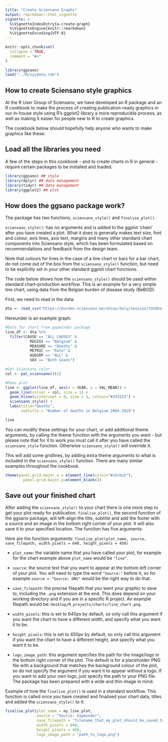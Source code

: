 ```yaml
---
title: "Create Sciensano Graphs"
output: rmarkdown::html_vignette
vignette: >
  %\VignetteIndexEntry{a-create-graph}
  %\VignetteEngine{knitr::rmarkdown}
  %\VignetteEncoding{UTF-8}
---
```


```r
knitr::opts_chunk$set(
  collapse = TRUE,
  comment = "#>"
)
```

```r
library(ggsano)
load("../R/sysdata.rda")
```

## How to create Sciensano style graphics

At the R User Group of Sciensano, we have developed an R package and an R cookbook to make the process of creating publication-ready graphics in our in-house style using R’s ggplot2 library a more reproducible process, as well as making it easier for people new to R to create graphics.

The cookbook below should hopefully help anyone who wants to make graphics like these:

## Load all the libraries you need

A few of the steps in this cookbook - and to create charts in R in general - require certain packages to be installed and loaded.

```r
library(ggsano) ## style
library(dplyr) ## data management
library(tidyr) ## data management
library(ggplot2) ## plot
```

## How does the ggsano package work?
The package has two functions, `sciensano_style()` and `finalise_plot()`.

`sciensano_style()`: has no arguments and is added to the ggplot ‘chain’ after you have created a plot. What it does is generally makes text size, font and colour, axis lines, axis text, margins and many other standard chart components into Sciensano style, which has been formulated based on recommendations and feedback from the design team.

Note that colours for lines in the case of a line chart or bars for a bar chart, do not come out of the box from the `sciensano_style()` function, but need to be explicitly set in your other standard ggplot chart functions.

The code below shows how the `sciensano_style()` should be used within standard chart-production workflow. This is an example for a very simple line chart, using data from the Belgian burden of disease study (BeBOD).

First, we need to read in the data:
```r
dta <- read_csv("https://burden.sciensano.be/shiny/daly/session/33266afb66727f845fe25968b354f344/download/downloadData?w=")
```
Hereunder is an example graph:
```r
#Data for chart from gapminder package
line_df <- dta %>%
  filter(CAUSE == "ALL CAUSES" &
           REGIOJ == "Belgium" &
           MEASURE == "Deaths" &
           METRIC == "Rate" &
           AGEGRP == "ALL" &
           SEX == "Both sexes")

#Get Sciensano color
col <- pal_sciensano()(1)

#Make plot
line <- ggplot(line_df, aes(x = YEAR, y = VAL_MEAN)) +
  geom_line(colour = col, size = 1) +
  geom_hline(yintercept = 0, size = 1, colour="#333333") +
  sciensano_style() +
  labs(title="Deaths",
       subtitle = "Number of deaths in Belgium 2004-2018")
```

```r
line
```

You can modify these settings for your chart, or add additional theme arguments, by calling the theme function with the arguments you want - but please note that for it to work you must call it after you have called the `sciensano_style` function. Otherwise `sciensano_style()` will override it.

This will add some gridlines, by adding extra theme arguments to what is included in the `sciensano_style()` function. There are many similar examples throughout the cookbook.

```r
theme(panel.grid.major.x = element_line(color="#cbcbcb"), 
        panel.grid.major.y=element_blank())
```

## Save out your finished chart

After adding the `sciensano_style()` to your chart there is one more step to get your plot ready for publication. `finalise_plot()`, the second function of the ggsano package, will left-align the title, subtitle and add the footer with a source and an image in the bottom right corner of your plot. It will also save it to your specified location. The function has five arguments:

Here are the function arguments: `finalise_plot(plot_name, source, save_filepath, width_pixels = 640, height_pixels = 450)`

* `plot_name`: the variable name that you have called your plot, for example for the chart example above `plot_name` would be `"line"`.

* `source`: the source text that you want to appear at the bottom left corner of your plot. You will need to type the word `"Source:"` before it, so for example `source = "Source: ONS"` would be the right way to do that.

* `save_filepath`: the precise filepath that you want your graphic to save to, including the `.png` extension at the end. This does depend on your working directory and if you are in a specific R project. An example filepath would be: `Desktop/R_projects/charts/line_chart.png`.

* `width_pixels`: this is set to 640px by default, so only call this argument if you want the chart to have a different width, and specify what you want it to be.

* `height_pixels`: this is set to 450px by default, so only call this argument if you want the chart to have a different height, and specify what you want it to be.

* `logo_image_path`: this argument specifies the path for the image/logo in the bottom right corner of the plot. The default is for a placeholder PNG file with a background that matches the background colour of the plot, so do not specify the argument if you want it to appear without a logo. If you want to add your own logo, just specify the path to your PNG file. The package has been prepared with a wide and thin image in mind.

Example of how the `finalise_plot()` is used in a standard workflow. This function is called once you have created and finalised your chart data, titles and added the `sciensano_style()` to it:

```r
finalise_plot(plot_name = my_line_plot,
              source = "Source: Gapminder",
              save_filepath = "filename_that_my_plot_should_be_saved_to.png",
              width_pixels = 640,
              height_pixels = 450,
              logo_image_path = "path_to_logo.png")
```


